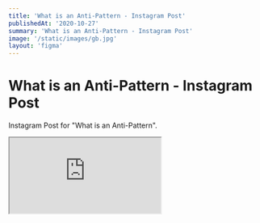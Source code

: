 ```yaml
---
title: 'What is an Anti-Pattern - Instagram Post'
publishedAt: '2020-10-27'
summary: 'What is an Anti-Pattern - Instagram Post'
image: '/static/images/gb.jpg'
layout: 'figma'
---
```


# What is an Anti-Pattern - Instagram Post

Instagram Post for "What is an Anti-Pattern".

<iframe
  style={{ height: '450px', width: '100%' }}
  src="https://www.figma.com/embed?embed_host=share&url=https%3A%2F%2Fwww.figma.com%2Ffile%2Fii7FUg5hq7lBsy1Q3z4XlH%2FWhat-is-an-Antipattern-Social-Media-Post%3Fnode-id%3D0%253A1"
></iframe>

